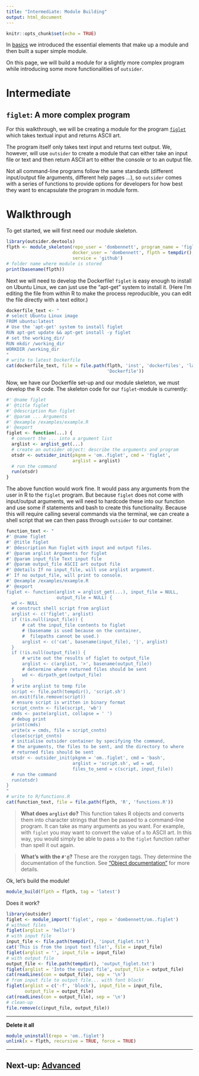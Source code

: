 ```yaml
---
title: "Intermediate: Module Building"
output: html_document
---
```


```r
knitr::opts_chunk$set(echo = TRUE)
```

In [basics](https://antonellilab.github.io/outsider.devtools/articles/intermediate.html)
we introduced the essential elements that make up a module and then built a
super simple module.

On this page, we will build a module for a slightly more complex program while
introducing some more functionalities of `outsider`.

# Intermediate

## `figlet`: A more complex program

For this walkthrough, we will be creating a module for the program
[`figlet`](http://www.figlet.org/) which takes textual input and returns ASCII
art.

The program itself only takes text input and returns text output. We, however,
will use `outsider` to create a module that can either take an input file or
text and then return ASCII art to either the console or to an output file.

Not all command-line programs follow the same standards (different input/output
file arguments, different help pages ...), so `outsider` comes with a series of
functions to provide options for developers for how best they want to
encapsulate the program in module form.

# Walkthrough

To get started, we will first need our module skeleton.

```r
library(outsider.devtools)
flpth <- module_skeleton(repo_user = 'dombennett', program_name = 'figlet',
                         docker_user = 'dombennett', flpth = tempdir(),
                         service = 'github')
# folder name where module is stored
print(basename(flpth))
```

Next we will need to develop the Dockerfile! `figlet` is easy enough to install
on Ubuntu Linux, we can just use the "apt-get" system to install it. (Here I'm
editing the file from within R to make the process reproducible, you can edit
the file directly with a text editor.)

```r
dockerfile_text <- "
# select Ubuntu Linux image
FROM ubuntu:latest
# Use the 'apt-get' system to install figlet
RUN apt-get update && apt-get install -y figlet
# set the working_dir/
RUN mkdir /working_dir
WORKDIR /working_dir
"
# write to latest Dockerfile
cat(dockerfile_text, file = file.path(flpth, 'inst', 'dockerfiles', 'latest',
                                      'Dockerfile'))
```

Now, we have our Dockerfile set-up and our module skeleton, we must develop the
R code. The skeleton code for our `figlet`-module is currently:

```r
#' @name figlet
#' @title figlet
#' @description Run figlet
#' @param ... Arguments
#' @example /examples/example.R
#' @export
figlet <- function(...) {
  # convert the ... into a argument list
  arglist <- arglist_get(...)
  # create an outsider object: describe the arguments and program
  otsdr <- outsider_init(pkgnm = 'om..figlet', cmd = 'figlet',
                         arglist = arglist)
  # run the command
  run(otsdr)
}
```

The above function would work fine. It would pass any arguments from the user
in R to the `figlet` program. But because `figlet` does not come with input/output arguments, we will need to hardcode these into our function and
use some if statements and bash to create this functionality. Because this will
require calling several commands via the terminal, we can create a shell script
that we can then pass through `outsider` to our container.

```r
function_text <- "
#' @name figlet
#' @title figlet
#' @description Run figlet with input and output files.
#' @param arglist Arguments for figlet
#' @param input_file Text input file
#' @param output_file ASCII art output file
#' @details If no input_file, will use arglist argument.
#' If no output_file, will print to console.
#' @example /examples/example.R
#' @export
figlet <- function(arglist = arglist_get(...), input_file = NULL,
                   output_file = NULL) {
  wd <- NULL
  # construct shell script from arglist
  arglist <- c('figlet', arglist)
  if (!is.null(input_file)) {
      # cat the input_file contents to figlet
      # (basename is used because on the container,
      #  filepaths cannot be used.)
      arglist <- c('cat', basename(input_file), '|', arglist)
  }
  if (!is.null(output_file)) {
      # write out the results of figlet to output_file
      arglist <- c(arglist, '>', basename(output_file))
      # determine where returned files should be sent
      wd <- dirpath_get(output_file)
  }
  # write arglist to temp file
  script <- file.path(tempdir(), 'script.sh')
  on.exit(file.remove(script))
  # ensure script is written in binary format
  script_cnntn <- file(script, 'wb')
  cmds <- paste(arglist, collapse = ' ')
  # debug print
  print(cmds)
  write(x = cmds, file = script_cnntn)
  close(script_cnntn)
  # initialise outsider container by specifying the command,
  # the arguments, the files to be sent, and the directory to where
  # returned files should be sent
  otsdr <- outsider_init(pkgnm = 'om..figlet', cmd = 'bash',
                         arglist = 'script.sh', wd = wd,
                         files_to_send = c(script, input_file))
  # run the command
  run(otsdr)
}
"
# write to R/functions.R
cat(function_text, file = file.path(flpth, 'R', 'functions.R'))
```

> **What does `arglist` do?** This function takes R objects and converts them
into character strings that then be passed to a command-line program. It can
take as many arguments as you want. For example, with `figlet` you may want to
convert the value of `a` to ASCII art. In this way, you would simply be able to
pass `a` to the `figlet` function rather than spell it out again.

> **What's with the `#'@`?** These are the roxygen tags. They determine the
documentation of the function. See
["Object documentation"](http://r-pkgs.had.co.nz/man.html) for more details.

Ok, let's build the module!

```r
module_build(flpth = flpth, tag = 'latest')
```


Does it work?

```r
library(outsider)
figlet <- module_import('figlet', repo = 'dombennett/om..figlet')
# without files
figlet(arglist = 'hello!')
# with input file
input_file <- file.path(tempdir(), 'input_figlet.txt')
cat('This is from the input text file!', file = input_file)
figlet(arglist = '', input_file = input_file)
# with output file
output_file <- file.path(tempdir(), 'output_figlet.txt')
figlet(arglist = 'Into the output file', output_file = output_file)
cat(readLines(con = output_file), sep = '\n')
# from input file to output file... with font block!
figlet(arglist = c('-f', 'block'), input_file = input_file,
       output_file = output_file)
cat(readLines(con = output_file), sep = '\n')
# clean-up
file.remove(c(input_file, output_file))
```

---

**Delete it all**

```r
module_uninstall(repo = 'om..figlet')
unlink(x = flpth, recursive = TRUE, force = TRUE)
```


---

## Next-up: [Advanced](/articles/advanced.html)


